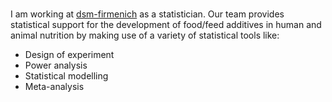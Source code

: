 
<br>
<br>
<br>

I am working at [dsm-firmenich](https://www.dsm-firmenich.com/) as a statistician. Our team provides statistical support for the development of food/feed additives in human and animal nutrition by making use of a variety of statistical tools like:

* Design of experiment
* Power analysis
* Statistical modelling
* Meta-analysis
